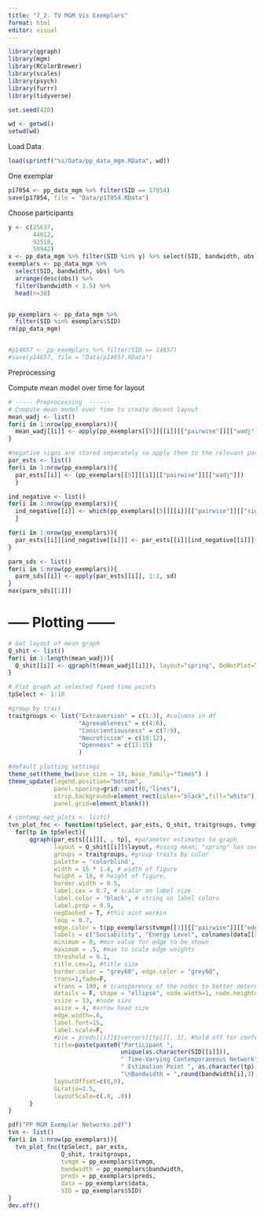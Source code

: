```yaml
---
title: "7_2. TV MGM Vis Exemplars"
format: html
editor: visual
---
```


```r
library(qgraph)
library(mgm)
library(RColorBrewer)
library(scales)
library(psych)
library(furrr)
library(tidyverse)

set.seed(420)

wd <- getwd()
setwd(wd)
```

Load Data

```r
load(sprintf("%s/Data/pp_data_mgm.RData", wd)) 

```

One exemplar

```r
p17054 <- pp_data_mgm %>% filter(SID == 17054)
save(p17054, file = "Data/p17054.RData")
```

Choose participants

```r
y <- c(25637,
       44612,
       92518, 
       59942)
x <- pp_data_mgm %>% filter(SID %in% y) %>% select(SID, bandwidth, obs)
exemplars <- pp_data_mgm %>%
  select(SID, bandwidth, obs) %>%
  arrange(desc(obs)) %>%
  filter(bandwidth < 1.5) %>%
  head(n=30) 


pp_exemplars <- pp_data_mgm %>%
  filter(SID %in% exemplars$SID)
rm(pp_data_mgm)


#p14657 <- pp_exemplars %>% filter(SID == 14657)
#save(p14657, file = "Data/p14657.RData")


```

Preprocessing

Compute mean model over time for layout

```r
# ----- Preprocessing  ------
# Compute mean model over time to create decent layout
mean_wadj <- list()
for(i in 1:nrow(pp_exemplars)){
  mean_wadj[[i]] <- apply(pp_exemplars[[5]][[i]][["pairwise"]][["wadj"]], 1:2, mean)
}

#negative signs are stored separately so apply them to the relevant parameter estimates
par_ests <- list()
for(i in 1:nrow(pp_exemplars)){
  par_ests[[i]] <- (pp_exemplars[[5]][[i]][["pairwise"]][["wadj"]])
  }

ind_negative <- list()
for(i in 1:nrow(pp_exemplars)){
  ind_negative[[i]] <- which(pp_exemplars[[5]][[i]][["pairwise"]][["signs"]] == -1, arr.ind = T)
  }

for(i in 1:nrow(pp_exemplars)){
  par_ests[[i]][ind_negative[[i]]] <- par_ests[[i]][ind_negative[[i]]]*-1
}

parm_sds <- list()
for(i in 1:nrow(pp_exemplars)){
  parm_sds[[i]] <- apply(par_ests[[i]], 1:2, sd)
}
max(parm_sds[[1]])
```

# ----- Plotting ------

```r

# Get layout of mean graph
Q_shit <- list()
for(i in 1:length(mean_wadj)){
  Q_shit[[i]] <- qgraph(t(mean_wadj[[i]]), layout="spring", DoNotPlot=T, repulsion=.6)
}

# Plot graph at selected fixed time points
tpSelect <- 1:10

#group by trait
traitgroups <- list("Extraversion" = c(1:3), #columns in df
                    "Agreeableness" = c(4:6),
                    "Conscientiousness" = c(7:9),
                    "Neuroticism" = c(10:12),
                    "Openness" = c(13:15)
                    )

#default plotting settings
theme_set(theme_bw(base_size = 14, base_family="Times") )
theme_update(legend.position="bottom", 
             panel.spacing=grid::unit(0,"lines"),
             strip.background=element_rect(color="black",fill="white"),
             panel.grid=element_blank())
```

```r
# contemp_net_plots <- list()
tvn_plot_fnc <- function(tpSelect, par_ests, Q_shit, traitgroups, tvmgm, bandwidth, preds, data, SID){
  for(tp in tpSelect){
      qgraph(par_ests[[i]][, , tp], #parameter estimates to graph
             layout = Q_shit[[i]]$layout, #using mean; "spring" has overlapping nodes
             groups = traitgroups, #group traits by color
             palette = 'colorblind',
             width = 15 * 1.4, # width of figure
             height = 16, # height of figure,
             border.width = 0.5,
             label.cex = 0.7, # scalar on label size
             label.color = 'black', # string on label colors
             label.prop = 0.9, 
             negDashed = T, #this aint workin
             loop = 0.7,
             edge.color = t(pp_exemplars$tvmgm[[1]][["pairwise"]][["edgecolor"]][, 1, tp]), 
             labels = c("Sociability", "Energy Level", colnames(data[[i]][,5:13]), "Emo Volatility", "Int Curiosity", "Aesth Sense", "Crtv Imagination"), #variable names
             minimum = 0, #min value for edge to be shown
             maximum = .5, #max to scale edge weights
             threshold = 0.1,
             title.cex=1, #title size
             border.color = "grey60", edge.color = "grey60", 
             trans=1,fade=F,
             vTrans = 190, # transparency of the nodes to better determine edges crossing node areas
             details = F, shape = "ellipse", node.width=1, node.height=.6, # node appearance
             vsize = 13, #node size 
             asize = 4, #arrow head size
             edge.width=.6,
             label.font=15, 
             label.scale=F,
             #pie = preds[[i]]$tverrors[[tp]][, 3], #hold off for conference talk
             title=paste(paste0("Participant ", 
                                unique(as.character(SID[[i]])), 
                                " Time-Varying Contemporaneous Network",
                                " Estimation Point ", as.character(tp), 
                                "\nBandwidth = ",round(bandwidth[i],3))),
             layoutOffset=c(0,0), 
             GLratio=3.5, 
             layoutScale=c(.8, .8))
      }
}
```

```r
pdf("PP MGM Exemplar Networks.pdf")
tvn <- list()
for(i in 1:nrow(pp_exemplars)){
  tvn_plot_fnc(tpSelect, par_ests, 
               Q_shit, traitgroups, 
               tvmgm = pp_exemplars$tvmgm, 
               bandwidth = pp_exemplars$bandwidth, 
               preds = pp_exemplars$preds, 
               data = pp_exemplars$data, 
               SID = pp_exemplars$SID)
}
dev.off()
```
